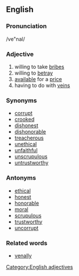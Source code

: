 ==English==

===Pronunciation===
/ve"nal/

===Adjective===
# willing to take [[bribe]]s
# willing to [[betray]]
# [[available]] for a [[price]]
# having to do with [[vein]]s

===Synonyms===
* [[corrupt]]
* [[crooked]]
* [[dishonest]]
* [[dishonorable]]
* [[treacherous]]
* [[unethical]]
* [[unfaithful]]
* [[unscrupulous]]
* [[untrustworthy]]

===Antonyms===
* [[ethical]]
* [[honest]]
* [[honorable]]
* [[moral]]
* [[scrupulous]]
* [[trustworthy]]
* [[uncorrupt]]

===Related words===
* [[venally]]

[[Category:English adjectives]]